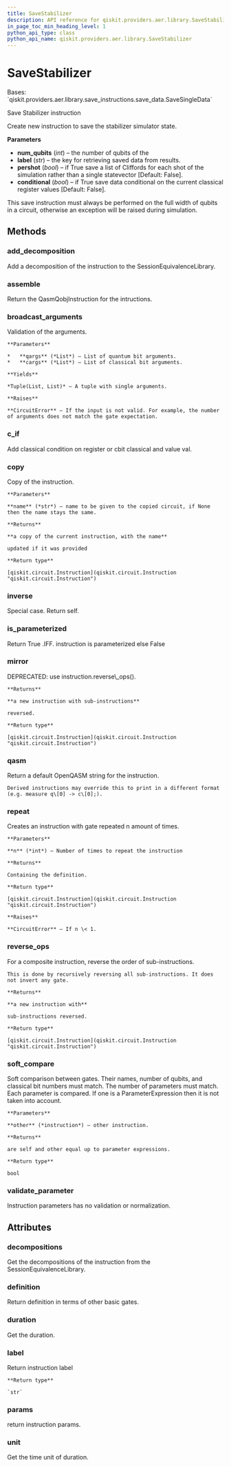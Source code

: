 ```yaml
---
title: SaveStabilizer
description: API reference for qiskit.providers.aer.library.SaveStabilizer
in_page_toc_min_heading_level: 1
python_api_type: class
python_api_name: qiskit.providers.aer.library.SaveStabilizer
---
```


# SaveStabilizer

<Class id="qiskit.providers.aer.library.SaveStabilizer" isDedicatedPage={true} github="https://github.com/qiskit/qiskit-aer/tree/stable/0.9/qiskit/providers/aer/library/save_instructions/save_stabilizer.py" signature="SaveStabilizer(num_qubits, label='stabilizer', pershot=False, conditional=False)">
  Bases: `qiskit.providers.aer.library.save_instructions.save_data.SaveSingleData`

  Save Stabilizer instruction

  Create new instruction to save the stabilizer simulator state.

  **Parameters**

  *   **num\_qubits** (*int*) – the number of qubits of the
  *   **label** (*str*) – the key for retrieving saved data from results.
  *   **pershot** (*bool*) – if True save a list of Cliffords for each shot of the simulation rather than a single statevector \[Default: False].
  *   **conditional** (*bool*) – if True save data conditional on the current classical register values \[Default: False].

  <Admonition title="Note" type="note">
    This save instruction must always be performed on the full width of qubits in a circuit, otherwise an exception will be raised during simulation.
  </Admonition>

  ## Methods

  ### add\_decomposition

  <Function id="qiskit.providers.aer.library.SaveStabilizer.add_decomposition" signature="SaveStabilizer.add_decomposition(decomposition)">
    Add a decomposition of the instruction to the SessionEquivalenceLibrary.
  </Function>

  ### assemble

  <Function id="qiskit.providers.aer.library.SaveStabilizer.assemble" signature="SaveStabilizer.assemble()">
    Return the QasmQobjInstruction for the intructions.
  </Function>

  ### broadcast\_arguments

  <Function id="qiskit.providers.aer.library.SaveStabilizer.broadcast_arguments" signature="SaveStabilizer.broadcast_arguments(qargs, cargs)">
    Validation of the arguments.

    **Parameters**

    *   **qargs** (*List*) – List of quantum bit arguments.
    *   **cargs** (*List*) – List of classical bit arguments.

    **Yields**

    *Tuple(List, List)* – A tuple with single arguments.

    **Raises**

    **CircuitError** – If the input is not valid. For example, the number of arguments does not match the gate expectation.
  </Function>

  ### c\_if

  <Function id="qiskit.providers.aer.library.SaveStabilizer.c_if" signature="SaveStabilizer.c_if(classical, val)">
    Add classical condition on register or cbit classical and value val.
  </Function>

  ### copy

  <Function id="qiskit.providers.aer.library.SaveStabilizer.copy" signature="SaveStabilizer.copy(name=None)">
    Copy of the instruction.

    **Parameters**

    **name** (*str*) – name to be given to the copied circuit, if None then the name stays the same.

    **Returns**

    **a copy of the current instruction, with the name**

    updated if it was provided

    **Return type**

    [qiskit.circuit.Instruction](qiskit.circuit.Instruction "qiskit.circuit.Instruction")
  </Function>

  ### inverse

  <Function id="qiskit.providers.aer.library.SaveStabilizer.inverse" signature="SaveStabilizer.inverse()">
    Special case. Return self.
  </Function>

  ### is\_parameterized

  <Function id="qiskit.providers.aer.library.SaveStabilizer.is_parameterized" signature="SaveStabilizer.is_parameterized()">
    Return True .IFF. instruction is parameterized else False
  </Function>

  ### mirror

  <Function id="qiskit.providers.aer.library.SaveStabilizer.mirror" signature="SaveStabilizer.mirror()">
    DEPRECATED: use instruction.reverse\_ops().

    **Returns**

    **a new instruction with sub-instructions**

    reversed.

    **Return type**

    [qiskit.circuit.Instruction](qiskit.circuit.Instruction "qiskit.circuit.Instruction")
  </Function>

  ### qasm

  <Function id="qiskit.providers.aer.library.SaveStabilizer.qasm" signature="SaveStabilizer.qasm()">
    Return a default OpenQASM string for the instruction.

    Derived instructions may override this to print in a different format (e.g. measure q\[0] -> c\[0];).
  </Function>

  ### repeat

  <Function id="qiskit.providers.aer.library.SaveStabilizer.repeat" signature="SaveStabilizer.repeat(n)">
    Creates an instruction with gate repeated n amount of times.

    **Parameters**

    **n** (*int*) – Number of times to repeat the instruction

    **Returns**

    Containing the definition.

    **Return type**

    [qiskit.circuit.Instruction](qiskit.circuit.Instruction "qiskit.circuit.Instruction")

    **Raises**

    **CircuitError** – If n \< 1.
  </Function>

  ### reverse\_ops

  <Function id="qiskit.providers.aer.library.SaveStabilizer.reverse_ops" signature="SaveStabilizer.reverse_ops()">
    For a composite instruction, reverse the order of sub-instructions.

    This is done by recursively reversing all sub-instructions. It does not invert any gate.

    **Returns**

    **a new instruction with**

    sub-instructions reversed.

    **Return type**

    [qiskit.circuit.Instruction](qiskit.circuit.Instruction "qiskit.circuit.Instruction")
  </Function>

  ### soft\_compare

  <Function id="qiskit.providers.aer.library.SaveStabilizer.soft_compare" signature="SaveStabilizer.soft_compare(other)">
    Soft comparison between gates. Their names, number of qubits, and classical bit numbers must match. The number of parameters must match. Each parameter is compared. If one is a ParameterExpression then it is not taken into account.

    **Parameters**

    **other** (*instruction*) – other instruction.

    **Returns**

    are self and other equal up to parameter expressions.

    **Return type**

    bool
  </Function>

  ### validate\_parameter

  <Function id="qiskit.providers.aer.library.SaveStabilizer.validate_parameter" signature="SaveStabilizer.validate_parameter(parameter)">
    Instruction parameters has no validation or normalization.
  </Function>

  ## Attributes

  ### decompositions

  <Attribute id="qiskit.providers.aer.library.SaveStabilizer.decompositions">
    Get the decompositions of the instruction from the SessionEquivalenceLibrary.
  </Attribute>

  ### definition

  <Attribute id="qiskit.providers.aer.library.SaveStabilizer.definition">
    Return definition in terms of other basic gates.
  </Attribute>

  ### duration

  <Attribute id="qiskit.providers.aer.library.SaveStabilizer.duration">
    Get the duration.
  </Attribute>

  ### label

  <Attribute id="qiskit.providers.aer.library.SaveStabilizer.label">
    Return instruction label

    **Return type**

    `str`
  </Attribute>

  ### params

  <Attribute id="qiskit.providers.aer.library.SaveStabilizer.params">
    return instruction params.
  </Attribute>

  ### unit

  <Attribute id="qiskit.providers.aer.library.SaveStabilizer.unit">
    Get the time unit of duration.
  </Attribute>
</Class>

